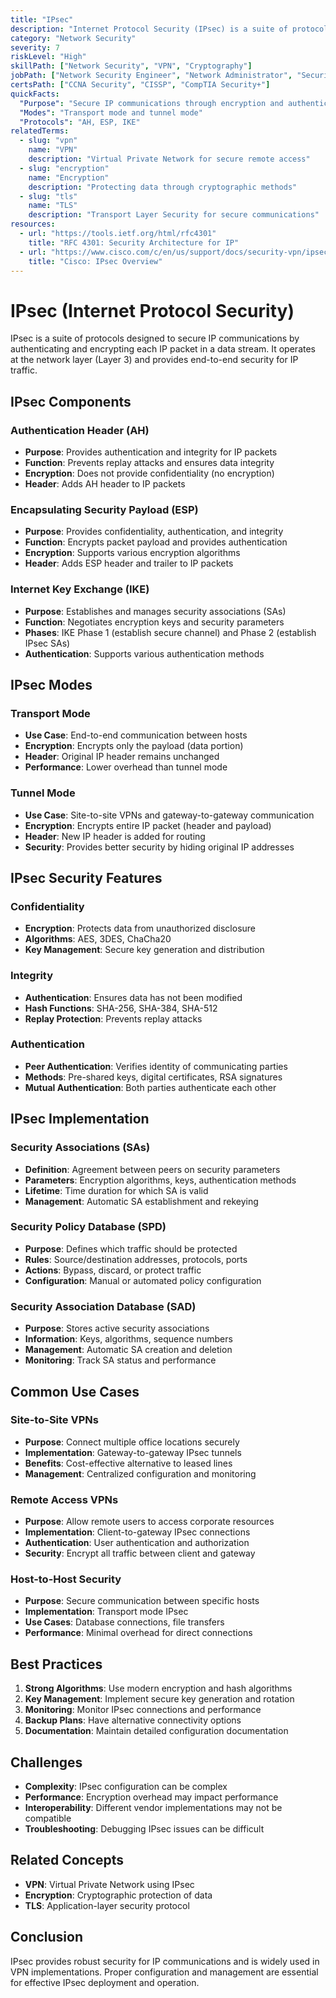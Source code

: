 ```yaml
---
title: "IPsec"
description: "Internet Protocol Security (IPsec) is a suite of protocols for securing IP communications by authenticating and encrypting each IP packet in a data stream."
category: "Network Security"
severity: 7
riskLevel: "High"
skillPath: ["Network Security", "VPN", "Cryptography"]
jobPath: ["Network Security Engineer", "Network Administrator", "Security Engineer"]
certsPath: ["CCNA Security", "CISSP", "CompTIA Security+"]
quickFacts:
  "Purpose": "Secure IP communications through encryption and authentication"
  "Modes": "Transport mode and tunnel mode"
  "Protocols": "AH, ESP, IKE"
relatedTerms:
  - slug: "vpn"
    name: "VPN"
    description: "Virtual Private Network for secure remote access"
  - slug: "encryption"
    name: "Encryption"
    description: "Protecting data through cryptographic methods"
  - slug: "tls"
    name: "TLS"
    description: "Transport Layer Security for secure communications"
resources:
  - url: "https://tools.ietf.org/html/rfc4301"
    title: "RFC 4301: Security Architecture for IP"
  - url: "https://www.cisco.com/c/en/us/support/docs/security-vpn/ipsec-negotiation-ike-protocols/16439-ipsec.html"
    title: "Cisco: IPsec Overview"
---
```


# IPsec (Internet Protocol Security)

IPsec is a suite of protocols designed to secure IP communications by authenticating and encrypting each IP packet in a data stream. It operates at the network layer (Layer 3) and provides end-to-end security for IP traffic.

## IPsec Components

### Authentication Header (AH)
- **Purpose**: Provides authentication and integrity for IP packets
- **Function**: Prevents replay attacks and ensures data integrity
- **Encryption**: Does not provide confidentiality (no encryption)
- **Header**: Adds AH header to IP packets

### Encapsulating Security Payload (ESP)
- **Purpose**: Provides confidentiality, authentication, and integrity
- **Function**: Encrypts packet payload and provides authentication
- **Encryption**: Supports various encryption algorithms
- **Header**: Adds ESP header and trailer to IP packets

### Internet Key Exchange (IKE)
- **Purpose**: Establishes and manages security associations (SAs)
- **Function**: Negotiates encryption keys and security parameters
- **Phases**: IKE Phase 1 (establish secure channel) and Phase 2 (establish IPsec SAs)
- **Authentication**: Supports various authentication methods

## IPsec Modes

### Transport Mode
- **Use Case**: End-to-end communication between hosts
- **Encryption**: Encrypts only the payload (data portion)
- **Header**: Original IP header remains unchanged
- **Performance**: Lower overhead than tunnel mode

### Tunnel Mode
- **Use Case**: Site-to-site VPNs and gateway-to-gateway communication
- **Encryption**: Encrypts entire IP packet (header and payload)
- **Header**: New IP header is added for routing
- **Security**: Provides better security by hiding original IP addresses

## IPsec Security Features

### Confidentiality
- **Encryption**: Protects data from unauthorized disclosure
- **Algorithms**: AES, 3DES, ChaCha20
- **Key Management**: Secure key generation and distribution

### Integrity
- **Authentication**: Ensures data has not been modified
- **Hash Functions**: SHA-256, SHA-384, SHA-512
- **Replay Protection**: Prevents replay attacks

### Authentication
- **Peer Authentication**: Verifies identity of communicating parties
- **Methods**: Pre-shared keys, digital certificates, RSA signatures
- **Mutual Authentication**: Both parties authenticate each other

## IPsec Implementation

### Security Associations (SAs)
- **Definition**: Agreement between peers on security parameters
- **Parameters**: Encryption algorithms, keys, authentication methods
- **Lifetime**: Time duration for which SA is valid
- **Management**: Automatic SA establishment and rekeying

### Security Policy Database (SPD)
- **Purpose**: Defines which traffic should be protected
- **Rules**: Source/destination addresses, protocols, ports
- **Actions**: Bypass, discard, or protect traffic
- **Configuration**: Manual or automated policy configuration

### Security Association Database (SAD)
- **Purpose**: Stores active security associations
- **Information**: Keys, algorithms, sequence numbers
- **Management**: Automatic SA creation and deletion
- **Monitoring**: Track SA status and performance

## Common Use Cases

### Site-to-Site VPNs
- **Purpose**: Connect multiple office locations securely
- **Implementation**: Gateway-to-gateway IPsec tunnels
- **Benefits**: Cost-effective alternative to leased lines
- **Management**: Centralized configuration and monitoring

### Remote Access VPNs
- **Purpose**: Allow remote users to access corporate resources
- **Implementation**: Client-to-gateway IPsec connections
- **Authentication**: User authentication and authorization
- **Security**: Encrypt all traffic between client and gateway

### Host-to-Host Security
- **Purpose**: Secure communication between specific hosts
- **Implementation**: Transport mode IPsec
- **Use Cases**: Database connections, file transfers
- **Performance**: Minimal overhead for direct connections

## Best Practices
1. **Strong Algorithms**: Use modern encryption and hash algorithms
2. **Key Management**: Implement secure key generation and rotation
3. **Monitoring**: Monitor IPsec connections and performance
4. **Backup Plans**: Have alternative connectivity options
5. **Documentation**: Maintain detailed configuration documentation

## Challenges
- **Complexity**: IPsec configuration can be complex
- **Performance**: Encryption overhead may impact performance
- **Interoperability**: Different vendor implementations may not be compatible
- **Troubleshooting**: Debugging IPsec issues can be difficult

## Related Concepts
- **VPN**: Virtual Private Network using IPsec
- **Encryption**: Cryptographic protection of data
- **TLS**: Application-layer security protocol

## Conclusion

IPsec provides robust security for IP communications and is widely used in VPN implementations. Proper configuration and management are essential for effective IPsec deployment and operation. 